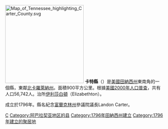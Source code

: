 {{noteTA
|T=zh-hans:卡特县 (田纳西州);zh-hk:卡特縣 (田納西州);zh-tw:卡特郡 (田納西州);
}}

{{Otheruses|卡特縣|subject=美國田納西州的一個縣|other=同名的縣}}
[[File:Map_of_Tennessee_highlighting_Carter_County.svg|250px]]
'''卡特縣'''（{{lang-en|Carter County}}）是[[美國|美國]][[田納西州|田納西州]]東南角的一個縣，東鄰[[北卡羅萊納州|北卡羅萊納州]]。面積900平方公里。根據[[美國2000年人口普查|美國2000年人口普查]]，共有人口56,742人。治所[[伊利莎白頓|伊利莎白頓]]（Elizabethton）。

成立於1796年。縣名紀念[[富蘭克林州|富蘭克林州]]參議院議長Landon Carter。
[[Category:田納西州行政區劃|C]]
[[Category:阿巴拉契亚地区的县|Category:阿巴拉契亚地区的县]]
[[Category:1796年田納西州建立|Category:1796年田納西州建立]]
[[Category:1796年建立的聚居地|Category:1796年建立的聚居地]]